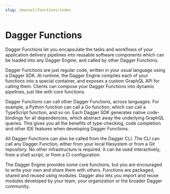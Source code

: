 ```yaml
---
slug: /manual/functions/index
---
```


# Dagger Functions

Dagger Functions let you encapsulate the tasks and workflows of your application delivery pipelines into reusable software components which can be loaded into any Dagger Engine, and called by other Dagger Functions.

Dagger Functions are just regular code, written in your usual language using a Dagger SDK. At runtime, the Dagger Engine compiles each of your functions into a special container, and exposes a custom GraphQL API for calling them. Clients can compose your Dagger Functions into dynamic pipelines, just like with core functions.

Dagger Functions can call other Dagger Functions, across languages. For example, a Python function can call a Go function, which can call a TypeScript function, and so on. Each Dagger SDK generates native code-bindings for all dependencies, which abstract away the underlying GraphQL queries. This gives you all the benefits of type-checking, code completion and other IDE features when developing Dagger Functions.

All Dagger Functions can also be called from the Dagger CLI. The CLI can call any Dagger Function, either from your local filesystem or from a Git repository. No other infrastructure is required. It can be used interactively, from a shell script, or from a CI configuration.

The Dagger Engine provides some core functions, but you are encouraged to write your own and share them with others. Functions are packaged, shared and reused using modules. Dagger also lets you import and reuse modules developed by your team, your organization or the broader Dagger community.
